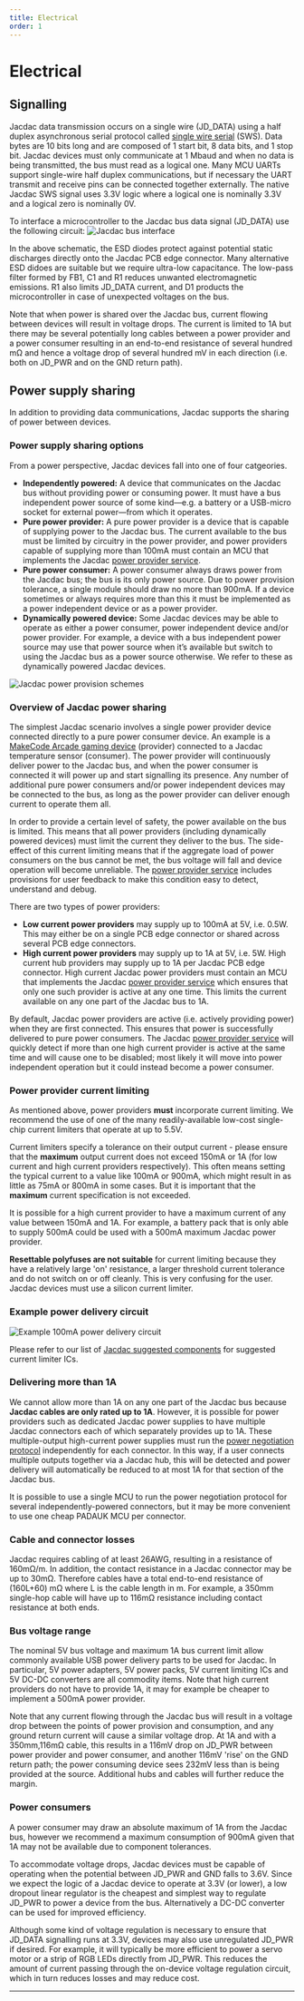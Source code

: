 ```yaml
---
title: Electrical
order: 1
---
```


# Electrical

## Signalling

Jacdac data transmission occurs on a single wire (JD_DATA) using a half duplex asynchronous serial protocol called 
[single wire serial](/reference/single-wire-serial/) (SWS).  Data bytes are 10 bits long and are composed 
of 1 start bit, 8 data bits, and 1 stop bit. Jacdac devices must only communicate at 1 Mbaud 
and when no data is being transmitted, the bus must read as a logical one. Many MCU UARTs support 
single-wire half duplex communications,  but if necessary the UART transmit and receive pins can be 
connected together externally. The native Jacdac SWS signal uses 3.3V logic where a logical one 
is nominally 3.3V and a logical zero is nominally 0V.

To interface a microcontroller to the Jacdac bus data signal (JD_DATA) use the following circuit:
![Jacdac bus interface](./Jacdac_electrical_interface.png)

In the above schematic, the ESD diodes protect against potential static discharges directly onto the 
Jacdac PCB edge connector. Many alternative ESD didoes are suitable but we require ultra-low capacitance. 
The low-pass filter formed by FB1, C1 and R1 reduces unwanted electromagnetic emissions. R1 also limits 
JD_DATA current, and D1 products the microcontroller in case of unexpected voltages on the bus.

Note that when power is shared over the Jacdac bus, current flowing between devices will result in voltage drops. 
The current is limited to 1A but there may be several potentially long cables between a power provider and a 
power consumer resulting in an end-to-end resistance of several hundred mΩ and hence a voltage drop of several 
hundred mV in each direction (i.e. both on JD_PWR and on the GND return path).

## Power supply sharing

In addition to providing data communications, Jacdac supports the sharing of power between devices.

### Power supply sharing options

From a power perspective, Jacdac devices fall into one of four catgeories.

-   **Independently powered:** A device that communicates on the Jacdac bus without providing power 
or consuming power. It must have a bus independent power source of some kind—e.g. a battery or a 
USB-micro socket for external power—from which it operates.  
-   **Pure power provider:** A pure power provider is a device that is capable of supplying power to 
the Jacdac bus. The current available to the bus must be limited by circuitry in the power provider, 
and power providers capable of supplying more than 100mA must contain an MCU that implements the 
Jacdac [power provider service](/services/power/).
-   **Pure power consumer:** A power consumer always draws power from the Jacdac bus; the bus is 
its only power source. Due to power 
provision tolerance, a single module should draw no more than 900mA. If a device sometimes or always 
requires more than this it must be implemented as a power independent device or as a power provider.
-   **Dynamically powered device:** Some Jacdac devices may be able to operate as either a power consumer, 
power independent device and/or power provider. For example, a device with a bus independent power source 
may use that power source when it’s available but switch to using the Jacdac bus as a power source otherwise. 
We refer to these as dynamically powered Jacdac devices.

![Jacdac power provision schemes](./jacdac-power-provision-schemes.png)

### Overview of Jacdac power sharing

The simplest Jacdac scenario involves a single power provider device connected directly to a pure power consumer device. 
An example is a [MakeCode Arcade gaming device](https://arcade.makecode.com/hardware) (provider) connected to a Jacdac temperature sensor (consumer). 
The power provider will continuously deliver power to the Jacdac bus, and when the power consumer is connected it will power up 
and start signalling its presence. Any number of additional pure power consumers and/or power independent devices may be 
connected to the bus, as long as the power provider can deliver enough current to operate them all.

In order to provide a certain level of safety, the power available on the bus is limited. This means that all power providers 
(including dynamically powered devices) must limit the current they deliver to the bus. The side-effect of this current limiting 
means that if the aggregate load of power consumers on the bus cannot be met, the bus voltage will fall and device operation will 
become unreliable. The [power provider service](/services/power) includes provisions for user feedback to make this condition 
easy to detect, understand and debug.

There are two types of power providers:

-   **Low current power providers** may supply up to 100mA at 5V, i.e. 0.5W. This may either be on a single PCB edge connector 
or shared across several PCB edge connectors.
-   **High current power providers** may supply up to 1A at 5V, i.e. 5W. High current hub providers may supply up to 1A per 
Jacdac PCB edge connector. High current Jacdac power providers must contain an MCU that implements the Jacdac [power provider service](/services/power) 
which ensures that only one such provider is active at any one time. This limits the current available on any one part of the Jacdac bus to 1A.

By default, Jacdac power providers are active (i.e. actively providing power) when they are first connected. 
This ensures that power is successfully delivered to pure power consumers. The Jacdac [power provider service](/services/power) 
will quickly detect if more than one high current provider is active at the same time and will cause one to be disabled; 
most likely it will move into power independent operation but it could instead become a power consumer.

### Power provider current limiting

As mentioned above, power providers **must** incorporate current limiting. We recommend the use of one of the 
many readily-available low-cost single-chip current limiters that operate at up to 5.5V.

Current limiters specify a tolerance on their output current - please ensure that the **maximum** output current does not exceed 150mA or 1A (for low current and high current providers respectively). This often means setting the typical current to a value like 100mA or 900mA, which might result in as little as 75mA or 800mA in some cases. But it is important that the **maximum** current specification is not exceeded.

It is possible for a high current provider to have a maximum current of any value between 150mA and 1A. For example, a battery pack that is only able to supply 500mA could be used with a 500mA maximum Jacdac power provider.

**Resettable polyfuses are not suitable** for current limiting because they have a relatively large 'on' resistance, a larger threshold current tolerance and do not switch on or off cleanly. This is very confusing for the user. Jacdac devices must use a silicon current limiter.

### Example power delivery circuit

![Example 100mA power delivery circuit](./jacdac-100mA-power-delivery.png)

Please refer to our list of [Jacdac suggested components](https://github.com/microsoft/jacdac-ddk/tree/main/electronics/generic/suggested-components) for suggested current limiter ICs.

### Delivering more than 1A

We cannot allow more than 1A on any one part of the Jacdac bus because **Jacdac cables are only rated up to 1A**. However, it is possible for power providers such as dedicated Jacdac power supplies to have multiple Jacdac connectors each of which separately provides up to 1A. These multiple-output high-current power supplies must run the [power negotiation protocol](/services/power/) independently for each connector. In this way, if a user connects multiple outputs together via a Jacdac hub, this will be detected and power delivery will automatically be reduced to at most 1A for that section of the Jacdac bus. 

It is possible to use a single MCU to run the power negotiation protocol for several independently-powered connectors, but it may be more convenient to use one cheap PADAUK MCU per connector. 

### Cable and connector losses

Jacdac requires cabling of at least 26AWG, resulting in a resistance of 160mΩ/m. In addition, the contact resistance in a Jacdac connector may be up to 30mΩ. Therefore cables have a total end-to-end resistance of (160L+60) mΩ where L is the cable length in m. For example, a 350mm single-hop cable will have up to 116mΩ resistance including contact resistance at both ends.

### Bus voltage range

The nominal 5V bus voltage and maximum 1A bus current limit allow commonly available USB power delivery parts to be used for Jacdac. In particular, 5V power adapters, 5V power packs, 5V current limiting ICs and 5V DC-DC converters are all commodity items. Note that high current providers do not have to provide 1A, it may for example be cheaper to implement a 500mA power provider.

Note that any current flowing through the Jacdac bus will result in a voltage drop between the points of power provision and consumption, and any ground return current will cause a similar voltage drop. At 1A and with a 350mm,116mΩ cable, this results in a 116mV drop on JD_PWR between power provider and power consumer, and another 116mV 'rise' on the GND return path; the power consuming device sees 232mV less than is being provided at the source. Additional hubs and cables will further reduce the margin.

### Power consumers

A power consumer may draw an absolute maximum of 1A from the Jacdac bus, however we recommend a maximum consumption of 900mA given that 1A may not be available due to component tolerances.

To accommodate voltage drops, Jacdac devices must be capable of operating when the potential between JD_PWR and GND falls to 3.6V. Since we expect the logic of a Jacdac device to operate at 3.3V (or lower), a low dropout linear regulator is the cheapest and simplest way to regulate JD_PWR to power a device from the bus. Alternatively a DC-DC converter can be used for improved efficiency.

Although some kind of voltage regulation is necessary to ensure that JD_DATA signalling runs at 3.3V, devices may also use unregulated JD_PWR if desired. For example, it will typically be more efficient to power a servo motor or a strip of RGB LEDs directly from JD_PWR. This reduces the amount of current passing through the on-device voltage regulation circuit, which in turn reduces losses and may reduce cost. 

---